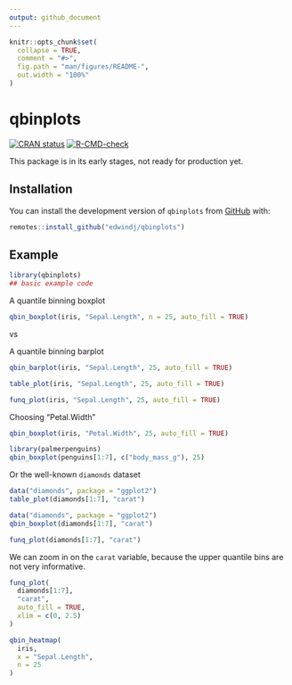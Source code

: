 ```yaml
---
output: github_document
---
```


<!-- README.md is generated from README.Rmd. Please edit that file -->

```r
knitr::opts_chunk$set(
  collapse = TRUE,
  comment = "#>",
  fig.path = "man/figures/README-",
  out.width = "100%"
)
```

# qbinplots

<!-- badges: start -->

[![CRAN status](https://www.r-pkg.org/badges/version/qbinplots)](https://CRAN.R-project.org/package=qbinplots) [![R-CMD-check](https://github.com/edwindj/qbinplots/actions/workflows/R-CMD-check.yaml/badge.svg)](https://github.com/edwindj/qbinplots/actions/workflows/R-CMD-check.yaml)

<!-- badges: end -->

This package is in its early stages, not ready for production yet.

## Installation

You can install the development version of `qbinplots` from [GitHub](https://github.com/) with:

``` r
remotes::install_github("edwindj/qbinplots")
```

## Example

```r
library(qbinplots)
## basic example code
```

A quantile binning boxplot

```r
qbin_boxplot(iris, "Sepal.Length", n = 25, auto_fill = TRUE)
```

vs

A quantile binning barplot

```r
qbin_barplot(iris, "Sepal.Length", 25, auto_fill = TRUE)
```

```r
table_plot(iris, "Sepal.Length", 25, auto_fill = TRUE)
```

```r
funq_plot(iris, "Sepal.Length", 25, auto_fill = TRUE)
```

Choosing "Petal.Width"

```r
qbin_boxplot(iris, "Petal.Width", 25, auto_fill = TRUE)
```

```r
library(palmerpenguins)
qbin_boxplot(penguins[1:7], c("body_mass_g"), 25)
```


Or the well-known `diamonds` dataset

```r
data("diamonds", package = "ggplot2")
table_plot(diamonds[1:7], "carat")
```

```r
data("diamonds", package = "ggplot2")
qbin_boxplot(diamonds[1:7], "carat")
```

```r
funq_plot(diamonds[1:7], "carat")
```

We can zoom in on the `carat` variable, because the upper quantile bins are not very informative.
```r
funq_plot(
  diamonds[1:7], 
  "carat", 
  auto_fill = TRUE,
  xlim = c(0, 2.5)
)
```

```r
qbin_heatmap(
  iris,
  x = "Sepal.Length",
  n = 25
)
```

